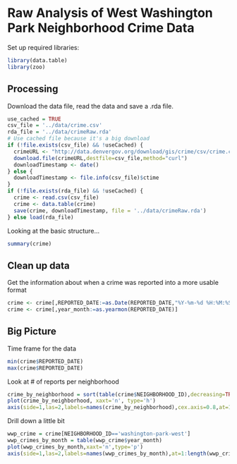 Raw Analysis of West Washington Park Neighborhood Crime Data
========================================================

Set up required libraries:

```r
library(data.table)
library(zoo)
```

Processing
----------

Download the data file, read the data and save a .rda file.

```r
use_cached = TRUE
csv_file = '../data/crime.csv'
rda_file = '../data/crimeRaw.rda'
# Use cached file because it's a big download
if (!file.exists(csv_file) && !useCached) {
  crimeURL <- "http://data.denvergov.org/download/gis/crime/csv/crime.csv"
  download.file(crimeURL,destfile=csv_file,method="curl")
  downloadTimestamp <- date()
} else {
  downloadTimestamp <- file.info(csv_file)$ctime
}
if (!file.exists(rda_file) && !useCached) {
  crime <- read.csv(csv_file)
  crime <- data.table(crime)
  save(crime, downloadTimestamp, file = '../data/crimeRaw.rda')
} else load(rda_file)
```
Looking at the basic structure...
```r
summary(crime)
```

Clean up data
-------------

Get the information about when a crime was reported into a more usable format

```r
crime <- crime[,REPORTED_DATE:=as.Date(REPORTED_DATE,"%Y-%m-%d %H:%M:%S",tz='MST')]
crime <- crime[,year_month:=as.yearmon(REPORTED_DATE)]
```

Big Picture
-----------

Time frame for the data

```r
min(crime$REPORTED_DATE)
max(crime$REPORTED_DATE)
```

Look at # of reports per neighborhood

```r
crime_by_neighborhood = sort(table(crime$NEIGHBORHOOD_ID),decreasing=TRUE)
plot(crime_by_neighborhood, xaxt='n', type='h')
axis(side=1,las=2,labels=names(crime_by_neighborhood),cex.axis=0.8,at=1:length(crime_by_neighborhood))
```

Drill down a little bit

```r
wwp_crime = crime[NEIGHBORHOOD_ID=='washington-park-west']
wwp_crimes_by_month = table(wwp_crime$year_month)
plot(wwp_crimes_by_month,xaxt='n',type='p')
axis(side=1,las=2,labels=names(wwp_crimes_by_month),at=1:length(wwp_crimes_by_month),cex.axis=0.8)
```